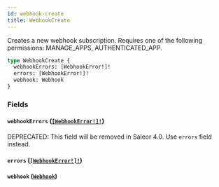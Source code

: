 ```yaml
---
id: webhook-create
title: WebhookCreate
---
```


Creates a new webhook subscription. Requires one of the following permissions: MANAGE_APPS, AUTHENTICATED_APP.

```graphql
type WebhookCreate {
  webhookErrors: [WebhookError!]!
  errors: [WebhookError!]!
  webhook: Webhook
}
```

### Fields

#### `webhookErrors` ([`[WebhookError!]!`](../../../developer/api-reference/objects/webhook-error))

<span class="badge badge--warning">DEPRECATED: This field will be removed in Saleor 4.0. Use `errors` field instead.</span>

#### `errors` ([`[WebhookError!]!`](../../../developer/api-reference/objects/webhook-error))

#### `webhook` ([`Webhook`](../../../developer/api-reference/objects/webhook))
